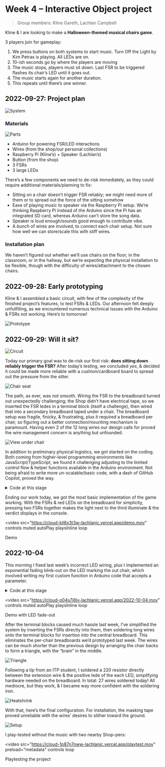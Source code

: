 
# Week 4 – Interactive Object project

> Group members: Kline Gareth, Lachlan Campbell

Kline & I are looking to make a **Halloween-themed musical chairs game**.

3 players join for gameplay:

1. We press buttons on both systems to start music. Turn Off the Light by Kim Petras is playing. All LEDs are on.
2. 10-ish seconds go by where the players are moving
3. The music stops, players must sit down. Last FSR to be triggered flashes its chair’s LED until it goes out.
4. The music starts again for another duration.
5. This repeats until there’s one winner.

<Song url="https://song.link/us/i/1580722161" />

## 2022-09-27: Project plan

![System](https://cloud-ian1w8isu-lachlanjc.vercel.app/system.png)

### Materials

![Parts](https://cloud-ian1w8isu-lachlanjc.vercel.app/parts.png)

- Arduino for powering FSR/LED interactions
- Wires (from the shop/our personal collections)
- Raspberry Pi (Kline’s) + Speaker (Lachlan’s)
- Button (from the shop)
- 3 FSRs
- 3 large LEDs

There’s a few components we need to de-risk immediately, as they could require additional materials/planning to fix:

- Sitting on a chair doesn’t trigger FSR reliably; we might need more of them or to spread out the force of the sitting somehow
- Ease of playing music to speaker via the Raspberry Pi setup. We’re thinking Raspberry Pi instead of the Arduino since the Pi has an integrated SD card, whereas Arduino can’t store the song data.
- Speaker is loud enough/sounds good enough to contribute vibe.
- A _bunch_ of wires are involved, to connect each chair setup. Not sure how well we can store/scale this with stiff wires.

### Installation plan

We haven’t figured out whether we’ll use chairs on the floor, in the classroom, or in the hallway, but we’re expecting the physical installation to be flexible, though with the difficulty of wires/attachment to the chosen chairs.

## 2022-09-28: Early prototyping

Kline & I assembled a basic circuit, with few of the complexity of the finished project’s features, to test FSRs & LEDs. Our afternoon felt deeply unfulfilling, as we encountered numerous technical issues with the Arduino & FSRs not working. Here’s to tomorrow!

![Prototype](https://cloud-ian1w8isu-lachlanjc.vercel.app/prototype.jpeg)

## 2022-09-29: Will it sit?

![Circuit](https://cloud-kjl6x3t3w-lachlanjc.vercel.app/circuit.jpeg)

Today our primary goal was to de-risk our first risk: **does sitting down reliably trigger the FSR?** After today’s testing, we concluded *yes*, & decided it could be made more reliable with a cushion/cardboard board to spread out the pressure from the sitter.

![Chair seat](https://cloud-kjl6x3t3w-lachlanjc.vercel.app/chair_seat.jpeg)

The path, as ever, was not smooth. Wiring the FSR to the breadboard turned out unexpectedly challenging; the Shop didn’t have electrical tape, so we inserted the FSR ledes in a terminal block (itself a challenge), then wired that into a secondary breadboard taped under a chair. The breadboard setup was fragile, finicky, & frustrating, plus it required a breadboard per chair, so figuring out a better connection/mounting mechanism is paramount. Having even 2 of the 12 long wires our design calls for proved the wire management concern is anything but unfounded.

![View under chair](https://cloud-kjl6x3t3w-lachlanjc.vercel.app/chair_under.jpeg)

In addition to preliminary physical logistics, we got started on the coding. Both coming from higher-level programming environments like JavaScript/TypeScript, we found it challenging adjusting to the limited control flow & helper functions available in the Arduino environment. Not being afraid to write more un-scalable/basic code, with a dash of GitHub Copilot, proved the way.

<details>
<summary>Code at this stage</summary>

```cpp
int led1 = 2;
int led2 = 3;
int led3 = 4;

int activeChairs = 3;
int currentStage = 2;

bool chair1Active = false;
bool chair2Active = false;
bool chair3Active = false;

/*
stages:
0 button pressed to start game
1 playing music (no sitting detected)
2 music pauses/sit-down mode becomes active
3 loser declared with LEDs
*/

void setup() {
  Serial.begin(9600);
  pinMode(A1, INPUT);
  pinMode(led1, OUTPUT);
  pinMode(led2, OUTPUT);
  pinMode(led3, OUTPUT);
}

void loop() {
  // Sit-down race
  if (currentStage == 2) {
    int sensor1State = analogRead(A2);
    chair1Active = sensor1State > 32;
    int sensor2State = analogRead(A1);
    chair2Active = sensor2State > 32;
    int sensor3State = analogRead(A0);
    chair3Active = sensor3State > 32;
    
    Serial.print("1: ");
    Serial.print(chair1Active);
    Serial.print("\t");
    Serial.print("2: ");
    Serial.print(chair2Active);
    Serial.print("\t");
    Serial.print("3: ");
    Serial.print(chair3Active);
    Serial.println();

    if ((chair1Active && chair2Active) || (chair2Active && chair3Active) || (chair1Active && chair3Active)) {
      Serial.println("2 CHAIRS SAT ON");
      // advance stage
      currentStage = 3;

      // declare winner
      if (!chair1Active) {
        Serial.println("CHAIR 1 IS LOSER");
        digitalWrite(led1, HIGH);
      } else if (!chair2Active) {
        Serial.println("CHAIR 2 IS LOSER");
        digitalWrite(led2, HIGH);
      } else if (!chair3Active) {
        Serial.println("CHAIR 3 IS LOSER");
        digitalWrite(led3, HIGH);
      }
    }
  }
}
```

</details>

Ending our work today, we got the most basic implementation of the game working. With the FSRs & red LEDs on the breadboard for simplicity, pressing two FSRs together makes the light next to the third illuminate & the verdict displays in the console.

<video
  src="https://cloud-kjl6x3t3w-lachlanjc.vercel.app/demo.mov"
  controls
  muted
  autoPlay
  playsInline
  loop
>
  Demo
</video>

## 2022-10-04

This morning I fixed last week’s incorrect LED wiring, plus I implemented an exponential fading blink-out on the LED marking the out chair, which involved writing my first custom function in Arduino code that accepts a parameter.

<details>
<summary>Code at this stage</summary>

```cpp
int led1 = 2;
int led2 = 3;
int led3 = 4;

int activeChairs = 3;
int currentStage = 2;

bool chair1Active = false;
bool chair2Active = false;
bool chair3Active = false;

/*
stages:
0 button pressed to start game
1 playing music (no sitting detected)
2 music pauses/sit-down mode becomes active
3 loser declared with LEDs
*/

void setup() {
  Serial.begin(9600);
  pinMode(A1, INPUT);
  pinMode(led1, OUTPUT);
  pinMode(led2, OUTPUT);
  pinMode(led3, OUTPUT);
}

void loop() {
  // Sit-down race
  if (currentStage == 2) {
    int chair1Signal = analogRead(A2);
    chair1Active = chair1Signal > 32;
    int chair2Signal = analogRead(A1);
    chair2Active = chair2Signal > 32;
    int chair3Signal = analogRead(A0);
    chair3Active = chair3Signal > 32;
    
    Serial.print("1: " + String(chair1Active) + "\t");
    Serial.print("2: " + String(chair2Active) + "\t");
    Serial.print("3: " + String(chair3Active) + "\t");
    Serial.println();

    if ((chair1Active && chair2Active) || (chair2Active && chair3Active) || (chair1Active && chair3Active)) {
      Serial.println("2 CHAIRS SAT ON");
      // advance stage
      currentStage = 3;

      // declare winner
      if (!chair1Active) {
        // chair 1 is the loser
        Serial.println("CHAIR 1 IS LOSER");
        blinkToOff(led1);
      } else if (!chair2Active) {
        // chair 2 is the loser
        Serial.println("CHAIR 2 IS LOSER");
        blinkToOff(led2);
      } else if (!chair3Active) {
        // chair 3 is the loser
        Serial.println("CHAIR 3 IS LOSER");
        blinkToOff(led3);
      }

      // reset game
      currentStage = 2;
    }
  }
}

void blinkToOff(int led) {
  digitalWrite(led, HIGH);

  // blink LED for 2 seconds, exponentially decreasing speed
  for (int i = 0; i < 10; i++) {
    digitalWrite(led, LOW);
    delay(500 / pow(2, i));
    digitalWrite(led, HIGH);
    delay(500 / pow(2, i));
  }

  // turn off LED & wait 5 seconds
  digitalWrite(led, LOW);
  delay(5000);
}
```

</details>

<video
  src="https://cloud-o04s7i6lv-lachlanjc.vercel.app/2022-10-04.mov"
  controls
  muted
  autoPlay
  playsInline
  loop
>
  Demo with LED fade-out
</video>

After the terminal blocks caused much hassle last week, I’ve simplified the system by inserting the FSRs directly into them, then soldering long wires onto the terminal blocks for insertion into the central breadboard. This eliminates the per-chair breadboards we’d prototyped last week. The wires can be much shorter than the previous design by arranging the chair backs to form a triangle, with the “brain” in the middle. 

![Triangle](https://cloud-1p87n7nww-lachlanjc.vercel.app/triangle.jpeg)

Following a tip from an ITP student, I soldered a 220 resistor directly between the extension wire & the positive lede of the each LED, simplifying hardware needed on the breadboard. In total: 27 wires soldered today! All mediocre, but they work, & I became way more confident with the soldering iron.

![Heatshrink](https://cloud-1p87n7nww-lachlanjc.vercel.app/heatshrink.jpeg)

With that, here’s the final configuration. For installation, the masking tape proved unreliable with the wires’ desires to slither toward the ground.

![Setup](https://cloud-1p87n7nww-lachlanjc.vercel.app/setup.jpeg)

I play-tested without the music with two nearby Shop-pers:

<video
  src="https://cloud-1p87n7nww-lachlanjc.vercel.app/playtest.mov"
  preload="metadata"
  controls
  loop
>
  Playtesting the project
</video>
